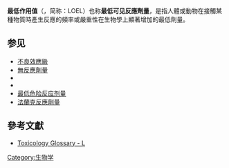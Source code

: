 {{Refimprove|time=2019-03-12T23:03:18+00:00}}
'''最低作用值'''（{{lang-en|Lowest-observed effect level}}，简称：LOEL）也称'''最低可见反應劑量'''，是指人體或動物在接觸某種物質時產生反應的頻率或嚴重性在生物學上顯著增加的最低劑量。

==参见==
*[[不良效應級|不良效應級]]
*[[無反應劑量|無反應劑量]]
*{{link-en|最低可见不良反应剂量|Lowest-observed-adverse-effect level}}
*{{link-en|无可见不良反应剂量|No-observed-adverse-effect level}}
*[[最低危险反应剂量|最低危险反应剂量]]
*[[法蘭克反應劑量|法蘭克反應劑量]]

==參考文獻==
*[https://web.archive.org/web/20100609034455/http://sis.nlm.nih.gov/enviro/glossaryl.html Toxicology Glossary - L]{{en}}

{{医学小作品}}
[[Category:生物学|Category:生物学]]